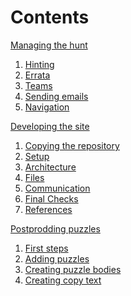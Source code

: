# Contents

[Managing the hunt](/docs/manage)

1. [Hinting](/docs/manage#hinting)
2. [Errata](/docs/manage#errata)
3. [Teams](/docs/manage#teams)
4. [Sending emails](/docs/manage#sending-emails)
5. [Navigation](/docs/manage#navigation)

[Developing the site](/docs/develop)

1. [Copying the repository](/docs/develop#copying-the-repository)
2. [Setup](/docs/develop#setup)
3. [Architecture](/docs/develop#architecture)
4. [Files](/docs/develop#files)
5. [Communication](/docs/develop#communication)
6. [Final Checks](/docs/develop#final-checks)
7. [References](/docs/develop#references)

[Postprodding puzzles](/docs/postprod)

1. [First steps](/docs/postprod#first-steps)
2. [Adding puzzles](/docs/postprod#adding-puzzles)
3. [Creating puzzle bodies](/docs/postprod#creating-puzzle-bodies)
4. [Creating copy text](/docs/postprod#creating-copy-text)
